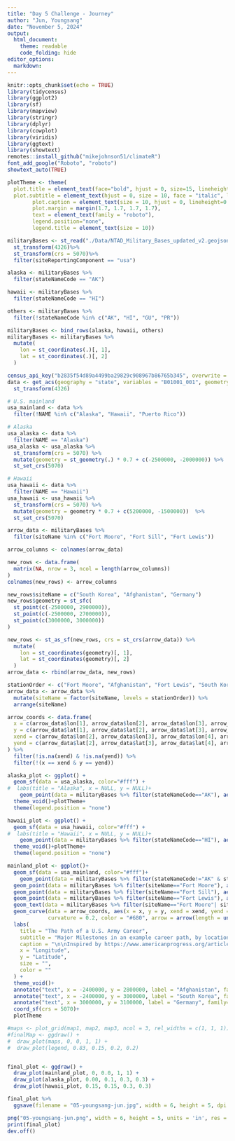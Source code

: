```yaml
---
title: "Day 5 Challenge - Journey"
author: "Jun, Youngsang"
date: "November 5, 2024"
output: 
  html_document: 
    theme: readable
    code_folding: hide
editor_options: 
  markdown: 
---
```


```r
knitr::opts_chunk$set(echo = TRUE)
library(tidycensus)
library(ggplot2)
library(sf)
library(mapview)
library(stringr)
library(dplyr)
library(cowplot)
library(viridis)
library(ggtext)
library(showtext)
remotes::install_github("mikejohnson51/climateR")
font_add_google("Roboto", "roboto")
showtext_auto(TRUE)

plotTheme <- theme(
  plot.title = element_text(face="bold", hjust = 0, size=15, lineheight=0.8),
  plot.subtitle = element_text(hjust = 0, size = 10, face = "italic", lineheight=0.8, margin = margin(b = 3, t = 6)),  
        plot.caption = element_text(size = 10, hjust = 0, lineheight=0.9),
        plot.margin = margin(1.7, 1.7, 1.7, 1.7),
        text = element_text(family = "roboto"),
        legend.position="none",
        legend.title = element_text(size = 10))


```


```r
militaryBases <- st_read("./Data/NTAD_Military_Bases_updated_v2.geojson")%>%
  st_transform(4326)%>%
  st_transform(crs = 5070)%>%
  filter(siteReportingComponent == "usa")

alaska <- militaryBases %>%
  filter(stateNameCode == "AK") 

hawaii <- militaryBases %>%
  filter(stateNameCode == "HI")

others <- militaryBases %>%
  filter(!stateNameCode %in% c("AK", "HI", "GU", "PR"))

militaryBases <- bind_rows(alaska, hawaii, others)
militaryBases <- militaryBases %>%
  mutate(
    lon = st_coordinates(.)[, 1],  
    lat = st_coordinates(.)[, 2]   
  )

census_api_key("b2835f54d89a4499ba29829c908967b86765b345", overwrite = TRUE)
data <- get_acs(geography = "state", variables = "B01001_001", geometry = TRUE) %>%
  st_transform(4326)

# U.S. mainland
usa_mainland <- data %>% 
  filter(!NAME %in% c("Alaska", "Hawaii", "Puerto Rico"))

# Alaska 
usa_alaska <- data %>% 
  filter(NAME == "Alaska")
usa_alaska <- usa_alaska %>%
  st_transform(crs = 5070) %>%
  mutate(geometry = st_geometry(.) * 0.7 + c(-2500000, -2000000)) %>%  
  st_set_crs(5070) 

# Hawaii 
usa_hawaii <- data %>% 
  filter(NAME == "Hawaii")
usa_hawaii <- usa_hawaii %>%
  st_transform(crs = 5070) %>%
  mutate(geometry = geometry * 0.7 + c(5200000, -1500000))  %>%  
  st_set_crs(5070) 
```

```r

arrow_data <- militaryBases %>%
  filter(siteName %in% c("Fort Moore", "Fort Sill", "Fort Lewis")) 

arrow_columns <- colnames(arrow_data)

new_rows <- data.frame(
  matrix(NA, nrow = 3, ncol = length(arrow_columns))  
)
colnames(new_rows) <- arrow_columns

new_rows$siteName = c("South Korea", "Afghanistan", "Germany")
new_rows$geometry = st_sfc(
  st_point(c(-2500000, 2900000)),
  st_point(c(-2500000, 2700000)),
  st_point(c(3000000, 3000000))
)

new_rows <- st_as_sf(new_rows, crs = st_crs(arrow_data)) %>%
  mutate(
    lon = st_coordinates(geometry)[, 1], 
    lat = st_coordinates(geometry)[, 2]   
  )
arrow_data <- rbind(arrow_data, new_rows)

stationOrder <- c("Fort Moore", "Afghanistan", "Fort Lewis", "South Korea", "Germany", "Fort Sill" )
arrow_data <- arrow_data %>%
  mutate(siteName = factor(siteName, levels = stationOrder)) %>% 
  arrange(siteName)

arrow_coords <- data.frame(
  x = c(arrow_data$lon[1], arrow_data$lon[2], arrow_data$lon[3], arrow_data$lon[4], arrow_data$lon[5], arrow_data$lon[6]),
  y = c(arrow_data$lat[1], arrow_data$lat[2], arrow_data$lat[3], arrow_data$lat[4], arrow_data$lat[5], arrow_data$lat[6]),
  xend = c(arrow_data$lon[2], arrow_data$lon[3], arrow_data$lon[4], arrow_data$lon[5], arrow_data$lon[6], NA),
  yend = c(arrow_data$lat[2], arrow_data$lat[3], arrow_data$lat[4], arrow_data$lat[5], arrow_data$lat[6], NA)
) %>%
  filter(!is.na(xend) & !is.na(yend)) %>%  
  filter(!(x == xend & y == yend))        

alaska_plot <- ggplot() +
  geom_sf(data = usa_alaska, color="#fff") +
#  labs(title = "Alaska", x = NULL, y = NULL)+
    geom_point(data = militaryBases %>% filter(stateNameCode=="AK"), aes(x = lon*0.7-2500000, y = lat*0.7-2000000),  alpha = 0.3)+
  theme_void()+plotTheme+
  theme(legend.position = "none")

hawaii_plot <- ggplot() +
  geom_sf(data = usa_hawaii, color="#fff") +
#  labs(title = "Hawaii", x = NULL, y = NULL)+
    geom_point(data = militaryBases %>% filter(stateNameCode=="HI"), aes(x = lon*0.7+6200000, y = lat*0.7-2700000),  alpha = 0.3)+
  theme_void()+plotTheme+
  theme(legend.position = "none")

mainland_plot <- ggplot()+
  geom_sf(data = usa_mainland, color="#fff")+
    geom_point(data = militaryBases %>% filter(stateNameCode!="AK" & stateNameCode != "HI"), aes(x = lon, y = lat), alpha = 0.3)+
  geom_point(data = militaryBases %>% filter(siteName=="Fort Moore"), aes(x = lon, y = lat), color = "#680", alpha = 1)+
  geom_point(data = militaryBases %>% filter(siteName=="Fort Sill"), aes(x = lon, y = lat), color = "#680", alpha = 1)+
  geom_point(data = militaryBases %>% filter(siteName=="Fort Lewis"), aes(x = lon, y = lat), color = "#680", alpha = 1)+
  geom_text(data = militaryBases %>% filter(siteName=="Fort Moore"| siteName=="Fort Sill"| siteName=="Fort Lewis"), color="#555", aes(x = lon, y = lat, label = siteName), hjust = -0.2, vjust = 0.5, size = 3, family="roboto")+
  geom_curve(data = arrow_coords, aes(x = x, y = y, xend = xend, yend = yend), 
             curvature = 0.2, color = "#680", arrow = arrow(length = unit(0.3, "cm"))) +
  labs(
    title = "The Path of a U.S. Army Career",
    subtitle = "Major Milestones in an example career path, by location",
    caption = "\n\nInspired by https://www.americanprogress.org/article/infographic-fixing-the-force-the-path-of-a-military-career/\nBases in Puerto Rico, Guam, and outside the U.S. are excluded from the map\nGitHub@yjmark, @weitzman-musa, #30DayMapChallenge #Day05",
    x = "Longitude",
    y = "Latitude",
    size = "",
    color = ""
  ) +
  theme_void()+
  annotate("text", x = -2400000, y = 2800000, label = "Afghanistan", family="roboto", size = 3)+
  annotate("text", x = -2400000, y = 3000000, label = "South Korea", family="roboto", size = 3)+
  annotate("text", x = 3000000, y = 3100000, label = "Germany", family="roboto", size = 3)+
  coord_sf(crs = 5070)+
  plotTheme

```


```r
#maps <- plot_grid(map1, map2, map3, ncol = 3, rel_widths = c(1, 1, 1))
#finalMap <- ggdraw() +
#  draw_plot(maps, 0, 0, 1, 1) +  
#  draw_plot(legend, 0.83, 0.15, 0.2, 0.2)  


final_plot <- ggdraw() +
  draw_plot(mainland_plot, 0, 0.0, 1, 1) +
  draw_plot(alaska_plot, 0.00, 0.1, 0.3, 0.3) +
  draw_plot(hawaii_plot, 0.15, 0.15, 0.3, 0.3)

final_plot %>%
  ggsave(filename = "05-youngsang-jun.jpg", width = 6, height = 5, dpi = 300)

png("05-youngsang-jun.png", width = 6, height = 5, units = 'in', res = 300)
print(final_plot)
dev.off()
```
